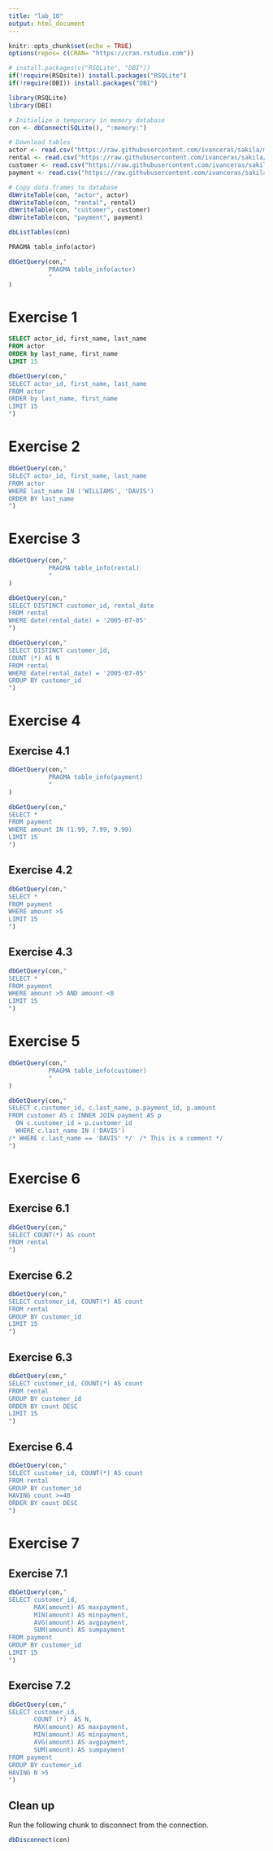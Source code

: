 ```yaml
---
title: "lab_10"
output: html_document
---
```


```r
knitr::opts_chunk$set(echo = TRUE)
options(repos= c(CRAN= "https://cran.rstudio.com"))
```

```r
# install.packages(c("RSQLite", "DBI"))
if(!require(RSQsite)) install.packages("RSQLite")
if(!require(DBI)) install.packages("DBI")

library(RSQLite)
library(DBI)
```

```r
# Initialize a temporary in memory database
con <- dbConnect(SQLite(), ":memory:")

# Download tables
actor <- read.csv("https://raw.githubusercontent.com/ivanceras/sakila/master/csv-sakila-db/actor.csv")
rental <- read.csv("https://raw.githubusercontent.com/ivanceras/sakila/master/csv-sakila-db/rental.csv")
customer <- read.csv("https://raw.githubusercontent.com/ivanceras/sakila/master/csv-sakila-db/customer.csv")
payment <- read.csv("https://raw.githubusercontent.com/ivanceras/sakila/master/csv-sakila-db/payment_p2007_01.csv")

# Copy data.frames to database
dbWriteTable(con, "actor", actor)
dbWriteTable(con, "rental", rental)
dbWriteTable(con, "customer", customer)
dbWriteTable(con, "payment", payment)

dbListTables(con)
```

```sql
PRAGMA table_info(actor)
```

```r
dbGetQuery(con,"
           PRAGMA table_info(actor)
           "
)
```

# Exercise 1

```sql
SELECT actor_id, first_name, last_name
FROM actor
ORDER by last_name, first_name
LIMIT 15
```

```r
dbGetQuery(con,"
SELECT actor_id, first_name, last_name
FROM actor
ORDER by last_name, first_name
LIMIT 15
")
```

# Exercise 2

```r
dbGetQuery(con,"
SELECT actor_id, first_name, last_name
FROM actor 
WHERE last_name IN ('WILLIAMS', 'DAVIS')
ORDER BY last_name
")
```

# Exercise 3

```r
dbGetQuery(con,"
           PRAGMA table_info(rental)
           "
)
```

```r
dbGetQuery(con,"
SELECT DISTINCT customer_id, rental_date
FROM rental
WHERE date(rental_date) = '2005-07-05'
")
```


```r
dbGetQuery(con,"
SELECT DISTINCT customer_id,
COUNT (*) AS N
FROM rental
WHERE date(rental_date) = '2005-07-05'
GROUP BY customer_id
")
```


# Exercise 4

## Exercise 4.1

```r
dbGetQuery(con,"
           PRAGMA table_info(payment)
           "
)
```

```r
dbGetQuery(con,"
SELECT *
FROM payment
WHERE amount IN (1.99, 7.99, 9.99)
LIMIT 15
")
```

## Exercise 4.2

```r
dbGetQuery(con,"
SELECT *
FROM payment
WHERE amount >5
LIMIT 15
")
```

## Exercise 4.3

```r
dbGetQuery(con,"
SELECT *
FROM payment
WHERE amount >5 AND amount <8
LIMIT 15
")
```


# Exercise 5

```r
dbGetQuery(con,"
           PRAGMA table_info(customer)
           "
)
```


```r
dbGetQuery(con,"
SELECT c.customer_id, c.last_name, p.payment_id, p.amount
FROM customer AS c INNER JOIN payment AS p
  ON c.customer_id = p.customer_id
  WHERE c.last_name IN ('DAVIS')
/* WHERE c.last_name == 'DAVIS' */  /* This is a comment */
")
```


# Exercise 6

## Exercise 6.1

```r
dbGetQuery(con,"
SELECT COUNT(*) AS count
FROM rental
")
```

## Exercise 6.2

```r
dbGetQuery(con,"
SELECT customer_id, COUNT(*) AS count
FROM rental
GROUP BY customer_id
LIMIT 15
")
```

## Exercise 6.3

```r
dbGetQuery(con,"
SELECT customer_id, COUNT(*) AS count
FROM rental
GROUP BY customer_id
ORDER BY count DESC
LIMIT 15
")
```

## Exercise 6.4

```r
dbGetQuery(con,"
SELECT customer_id, COUNT(*) AS count
FROM rental
GROUP BY customer_id
HAVING count >=40
ORDER BY count DESC
")
```


# Exercise 7

## Exercise 7.1

```r
dbGetQuery(con,"
SELECT customer_id,
       MAX(amount) AS maxpayment,
       MIN(amount) AS minpayment,
       AVG(amount) AS avgpayment,
       SUM(amount) AS sumpayment
FROM payment
GROUP BY customer_id
LIMIT 15
")
```

## Exercise 7.2

```r
dbGetQuery(con,"
SELECT customer_id,
       COUNT (*)  AS N,
       MAX(amount) AS maxpayment,
       MIN(amount) AS minpayment,
       AVG(amount) AS avgpayment,
       SUM(amount) AS sumpayment
FROM payment
GROUP BY customer_id
HAVING N >5
")
```

## Clean up
Run the following chunk to disconnect from the connection.
```r
dbDisconnect(con)
```
